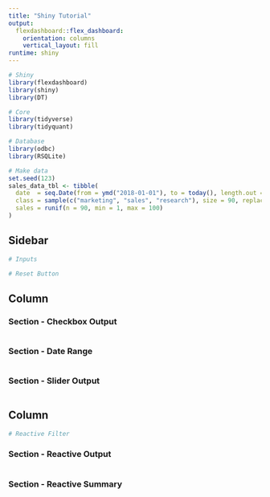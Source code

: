 ```yaml
---
title: "Shiny Tutorial"
output: 
  flexdashboard::flex_dashboard:
    orientation: columns
    vertical_layout: fill
runtime: shiny
---
```


```r
# Shiny
library(flexdashboard)
library(shiny)
library(DT)

# Core
library(tidyverse)
library(tidyquant)

# Database
library(odbc)
library(RSQLite)
```
 
```r
# Make data
set.seed(123)
sales_data_tbl <- tibble(
  date  = seq.Date(from = ymd("2018-01-01"), to = today(), length.out = 90),
  class = sample(c("marketing", "sales", "research"), size = 90, replace = TRUE),
  sales = runif(n = 90, min = 1, max = 100)
)
```




Sidebar {.sidebar}
------------------------

```r
# Inputs

```


```r
# Reset Button

```



Column {data-width=500}
-----------------------

### Section - Checkbox Output

```r

```

### Section - Date Range

```r

```

### Section - Slider Output

```r

```


Column {data-width=750}
-----------------------

```r
# Reactive Filter

```


### Section - Reactive Output

```r


```


### Section - Reactive Summary

```r


```

